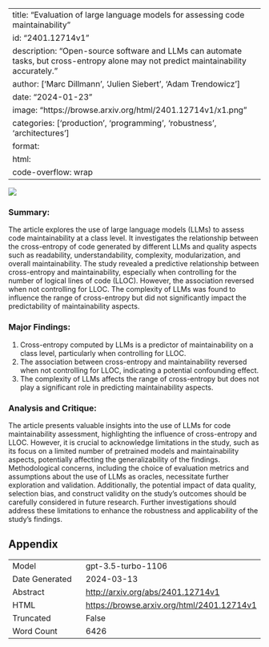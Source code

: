 
---
title: "Evaluation of large language models for assessing code maintainability"
id: "2401.12714v1"
description: "Open-source software and LLMs can automate tasks, but cross-entropy alone may not predict maintainability accurately."
author: ['Marc Dillmann', 'Julien Siebert', 'Adam Trendowicz']
date: "2024-01-23"
image: "https://browse.arxiv.org/html/2401.12714v1/x1.png"
categories: ['production', 'programming', 'robustness', 'architectures']
format:
  html:
    code-overflow: wrap
---

![](https://browse.arxiv.org/html/2401.12714v1/x1.png)

### Summary:

The article explores the use of large language models (LLMs) to assess code maintainability at a class level. It investigates the relationship between the cross-entropy of code generated by different LLMs and quality aspects such as readability, understandability, complexity, modularization, and overall maintainability. The study revealed a predictive relationship between cross-entropy and maintainability, especially when controlling for the number of logical lines of code (LLOC). However, the association reversed when not controlling for LLOC. The complexity of LLMs was found to influence the range of cross-entropy but did not significantly impact the predictability of maintainability aspects.

### Major Findings:
1. Cross-entropy computed by LLMs is a predictor of maintainability on a class level, particularly when controlling for LLOC.
2. The association between cross-entropy and maintainability reversed when not controlling for LLOC, indicating a potential confounding effect.
3. The complexity of LLMs affects the range of cross-entropy but does not play a significant role in predicting maintainability aspects.

### Analysis and Critique:
The article presents valuable insights into the use of LLMs for code maintainability assessment, highlighting the influence of cross-entropy and LLOC. However, it is crucial to acknowledge limitations in the study, such as its focus on a limited number of pretrained models and maintainability aspects, potentially affecting the generalizability of the findings. Methodological concerns, including the choice of evaluation metrics and assumptions about the use of LLMs as oracles, necessitate further exploration and validation. Additionally, the potential impact of data quality, selection bias, and construct validity on the study's outcomes should be carefully considered in future research. Further investigations should address these limitations to enhance the robustness and applicability of the study's findings.

## Appendix

|          |          |
|----------|----------|
| Model     | gpt-3.5-turbo-1106       |
| Date Generated     | 2024-03-13       |
| Abstract | [http://arxiv.org/abs/2401.12714v1](http://arxiv.org/abs/2401.12714v1)        |
| HTML     | [https://browse.arxiv.org/html/2401.12714v1](https://browse.arxiv.org/html/2401.12714v1)       |
| Truncated       | False       |
| Word Count       | 6426       |